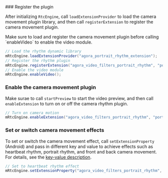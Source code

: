 <PlatformWrapper platform="android">
### Register the plugin

After initializing `RtcEngine`, call `loadExtensionProvider` to load the camera movement plugin library, and then call `registerExtension` to register the camera movement plugin.

<Admonition type="caution" title="Caution">
Make sure to load and register the camera movement plugin before calling `enableVideo` to enable the video module.
</Admonition>

```java
// Load the rhythm dynamic library
mRtcEngine.loadExtensionProvider("agora_portrait_rhythm_extension");
// Register the rhythm plugin
mRtcEngine.registerExtension("agora_video_filters_portrait_rhythm", "portrait_rhythm", Constants.MediaSourceType.PRIMARY_CAMERA_SOURCE);
// Enable the video module
mRtcEngine.enableVideo();
```

### Enable the camera movement plugin

Make surae to call `startPreview` to start the video preview, and then call `enableExtension` to turn on or off the camera rhythm plugin.

```java
// Turn on camera motion
mRtcEngine.enableExtension("agora_video_filters_portrait_rhythm", "portrait_rhythm", true);
```

### Set or switch camera movement effects

To set or switch the camera movement effect, call `setExtensionProperty` (Android) and pass in different key and value to achieve effects such as heartbeat rhythm, portrait rhythm, and front and back camera movement. For details, see the [key-value description](../integrate/camera-movement#key-value-description).

```java
// Set to heartbeat rhythm effect
mRtcEngine.setExtensionProperty("agora_video_filters_portrait_rhythm", "portrait_rhythm", "mode", "1");
```
</PlatformWrapper>